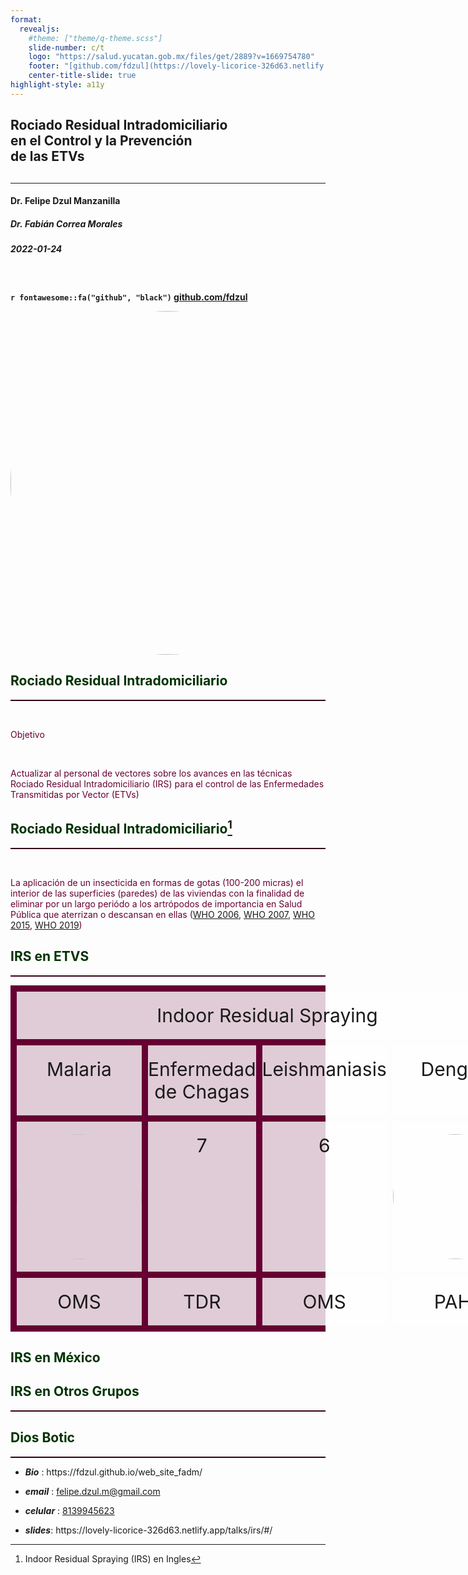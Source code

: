 ```yaml
---
format: 
  revealjs:
    #theme: ["theme/q-theme.scss"]
    slide-number: c/t
    logo: "https://salud.yucatan.gob.mx/files/get/2889?v=1669754780"
    footer: "[github.com/fdzul](https://lovely-licorice-326d63.netlify.app/talks/irs/#/)"
    center-title-slide: true
highlight-style: a11y
---
```


<h2>Rociado Residual Intradomiciliario<br>en el Control y la Prevención<br>de las ETVs</h2>

<h2>

</h2>

<hr>

<h4>Dr. Felipe Dzul Manzanilla</h4>

<h5>Dr. Fabián Correa Morales</h5>

<h3>

</h3>

<h5>2022-01-24</h5>

<br>

<h4>

`r fontawesome::fa("github", "black")` [github.com/fdzul](https://fdzul.github.io/web_site_fadm/)

![](irs.png){.absolute top="250" left="750" width="550"}

## [Rociado Residual Intradomiciliario]{style="color:#003300;align-items: center"}
<hr style="height:2px;border-width:0;color:#330019;background-color:#330019">

<br>
<p style="color:#660033;">Objetivo</p>
<br>
<p style="color:#660033;">Actualizar al personal de vectores sobre los avances en las técnicas Rociado Residual Intradomiciliario (IRS) para el control de las Enfermedades Transmitidas por Vector (ETVs)</p>

## [Rociado Residual Intradomiciliario^[Indoor Residual Spraying (IRS) en Ingles]]{style="color:#003300;align-items: center"}
<hr style="height:2px;border-width:0;color:#330019;background-color:#330019">

<br>
<p style="color:#660033;"> La aplicación de un insecticida en formas de gotas (100-200 micras) el interior de las superficies (paredes) de las viviendas con la finalidad de eliminar por un largo periódo a los artrópodos de importancia en Salud Pública que aterrizan o descansan en ellas ([WHO 2006](https://apps.who.int/iris/bitstream/handle/10665/69386/WHO_HTM_MAL_2006.1112_eng.pdf;sequence=1), [WHO 2007](https://www.who.int/publications/i/item/who-cds-ntd-whopes-gcdpp-2007.3), [WHO 2015](https://apps.who.int/iris/handle/10665/177242), [WHO 2019](https://www.paho.org/es/documentos/manual-para-aplicar-rociado-residual-intradomiciliario-zonas-urbanas-para-control-aedes))</p>


## [IRS en ETVS]{style="color:#003300;align-items: center"}
<hr style="height:2px;border-width:0;color:#330019;background-color:#330019">

<html>
<head>
<style>
.grid-container {
  display: grid;
  grid-template-columns: auto auto auto;
  gap: 10px;
  background-color: #660033;
  padding: 10px;
}

img {
  border-radius: 50%;
}
.grid-container > div {
  background-color: rgba(255, 255, 255, 0.8);
  text-align: center;
  padding: 20px 0;
  font-size: 30px;
}

.item1 {
  grid-column-start: 1;
  grid-column-end: 5;
}
</style>
</head>
<body>
<div class="grid-container">
  <div class="item1">Indoor Residual Spraying</div>
  <div class="item3">Malaria</div>  
  <div class="item4">Enfermedad de Chagas</div>
  <div class="item3">Leishmaniasis</div>  
  <div class="item4">Dengue</div>
  <div class="item5"><img src="irs_oms_2015.png" width="200" height="200"></div>
  <div class="item6">7</div> 
  <div class="item5">6</div>
  <div class="item6"><img src="irs_paho_2019.png" width="200" height="200"></div>
  <div class="item6">OMS</div> 
  <div class="item6">TDR</div> 
  <div class="item5">OMS</div>
  <div class="item6">PAHI</div> 
</div>
</body>
</html>

## [IRS en México]{style="color:#003300;align-items: center"}

## [IRS en Otros Grupos]{style="color:#003300;align-items: center"}
<hr style="height:2px;border-width:0;color:#330019;background-color:#330019">


## [Dios Botic]{style="color:#003300;"}
<hr style="height:2px;border-width:0;color:#330019;background-color:#330019">

-   ***Bio*** : https://fdzul.github.io/web_site_fadm/

-   ***email*** : [felipe.dzul.m\@gmail.com]()

-   ***celular*** : [8139945623]()

-   ***slides***: https://lovely-licorice-326d63.netlify.app/talks/irs/#/
